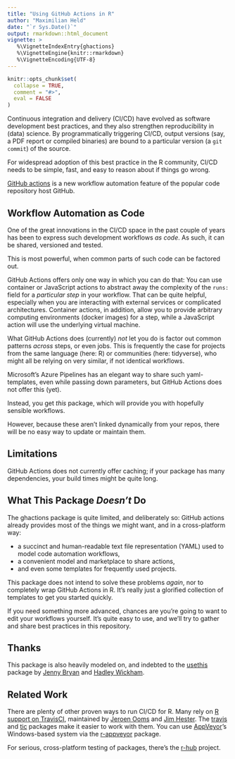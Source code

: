 ```yaml
---
title: "Using GitHub Actions in R"
author: "Maximilian Held"
date: "`r Sys.Date()`"
output: rmarkdown::html_document
vignette: >
   %\VignetteIndexEntry{ghactions}
   %\VignetteEngine{knitr::rmarkdown}
   %\VignetteEncoding{UTF-8}
---
```


```r
knitr::opts_chunk$set(
  collapse = TRUE,
  comment = "#>",
  eval = FALSE
)
```

Continuous integration and delivery (CI/CD) have evolved as software development best practices, and they also strengthen reproducibility in (data) science.
By programmatically triggering CI/CD, output versions (say, a PDF report or compiled binaries) are bound to a particular version (a `git commit`) of the source.

For widespread adoption of this best practice in the R community, CI/CD needs to be simple, fast, and easy to reason about if things go wrong.

[GitHub actions](https://github.com/features/actions) is a new workflow automation feature of the popular code repository host GitHub.


## Workflow Automation as Code

One of the great innovations in the CI/CD space in the past couple of years has been to express such development workflows *as code*.
As such, it can be shared, versioned and tested.

This is most powerful, when common parts of such code can be factored out.

GitHub Actions offers only one way in which you can do that:
You can use container or JavaScript actions to abstract away the complexity of the `runs: ` field for a *particular step* in your workflow.
That can be quite helpful, especially when you are interacting with external services or complicated architectures.
Container actions, in addition, allow you to provide arbitrary computing environments (docker images) for a step, while a JavaScript action will use the underlying virtual machine.

What GitHub Actions does (currently) *not* let you do is factor out common patterns *across* steps, or even jobs.
This is frequently the case for projects from the same language (here: R) or communities (here: tidyverse), who might all be relying on very similar, if not identical workflows.

Microsoft's Azure Pipelines has an elegant way to share such yaml-templates, even while passing down parameters, but GitHub Actions does not offer this (yet).

Instead, you get *this* package, which will provide you with hopefully sensible workflows.

However, because these aren't linked dynamically from your repos, there will be no easy way to update or maintain them.


## Limitations

GitHub Actions does not currently offer caching; if your package has many dependencies, your build times might be quite long.


## What This Package *Doesn't* Do

The ghactions package is quite limited, and deliberately so:
GitHub actions already provides most of the things we might want, and in a cross-platform way:

- a succinct and human-readable text file representation (YAML) used to model code automation workflows,
- a convenient model and marketplace to share actions,
- and even some templates for frequently used projects.

This package does not intend to solve these problems *again*, nor to completely wrap GitHub Actions in R.
It's really just a glorified collection of templates to get you started quickly.

If you need something more advanced, chances are you're going to want to edit your workflows yourself.
It's quite easy to use, and we'll try to gather and share best practices in this repository.


## Thanks

This package is also heavily modeled on, and indebted to the [usethis](https://usethis.r-lib.org) package by [Jenny Bryan](https://jennybryan.org) and [Hadley Wickham](http://hadley.nz).


## Related Work

There are plenty of other proven ways to run CI/CD for R.
Many rely on [R support on TravisCI](https://docs.travis-ci.com/user/languages/r/), maintained by [Jeroen Ooms](https://github.com/jeroen) and [Jim Hester](https://www.jimhester.com).
The [travis](https://ropenscilabs.github.io/travis/) and [tic](https://ropenscilabs.github.io/tic/) packages make it easier to work with them.
You can use [AppVeyor](http://appveyor.com)'s Windows-based system via the [r-appveyor](https://github.com/krlmlr/r-appveyor) package.

For serious, cross-platform testing of packages, there's the [r-hub](http://r-hub.io) project.
